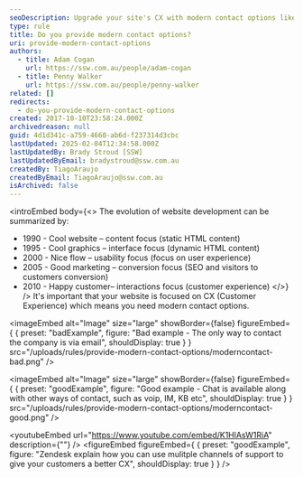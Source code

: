 ```yaml
---
seoDescription: Upgrade your site's CX with modern contact options like chat, VoIP, and more for happier customers.
type: rule
title: Do you provide modern contact options?
uri: provide-modern-contact-options
authors:
  - title: Adam Cogan
    url: https://ssw.com.au/people/adam-cogan
  - title: Penny Walker
    url: https://ssw.com.au/people/penny-walker
related: []
redirects:
  - do-you-provide-modern-contact-options
created: 2017-10-10T23:58:24.000Z
archivedreason: null
guid: 4d1d341c-a759-4660-ab6d-f237314d3cbc
lastUpdated: 2025-02-04T12:34:58.000Z
lastUpdatedBy: Brady Stroud [SSW]
lastUpdatedByEmail: bradystroud@ssw.com.au
createdBy: TiagoAraujo
createdByEmail: TiagoAraujo@ssw.com.au
isArchived: false
---
```

<introEmbed
  body={<>
The evolution of website development can be summarized by:

* 1990 - Cool website – content focus (static HTML content)
* 1995 - Cool graphics – interface focus (dynamic HTML content)
* 2000 - Nice flow – usability focus (focus on user experience)
* 2005 - Good marketing – conversion focus (SEO and visitors to customers conversion)
* 2010 - Happy customer– interactions focus (customer experience)
  </>}
/>
It's important that your website is focused on CX (Customer Experience) which means you need modern contact options.

<imageEmbed
  alt="Image"
  size="large"
  showBorder={false}
  figureEmbed={ {
    preset: "badExample",
    figure: "Bad example - The only way to contact the company is via email",
    shouldDisplay: true
  } }
  src="/uploads/rules/provide-modern-contact-options/moderncontact-bad.png"
/>


<imageEmbed
  alt="Image"
  size="large"
  showBorder={false}
  figureEmbed={ {
    preset: "goodExample",
    figure: "Good example - Chat is available along with other ways of contact, such as voip, IM, KB etc",
    shouldDisplay: true
  } }
  src="/uploads/rules/provide-modern-contact-options/moderncontact-good.png"
/>



<youtubeEmbed url="https://www.youtube.com/embed/K1HlAsW1RiA" description={""} />
<figureEmbed figureEmbed={ {
  preset: "goodExample",
  figure: "Zendesk explain how you can use mulitple channels of support to give your customers a better CX",
  shouldDisplay: true
} } />

